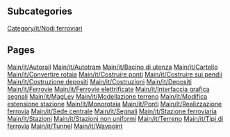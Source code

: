
== Subcategories ==
[[Category/it/Nodi ferroviari]]

== Pages ==
[[Main/it/Autorail]]
[[Main/it/Autotram]]
[[Main/it/Bacino di utenza]]
[[Main/it/Cartello]]
[[Main/it/Convertire rotaia]]
[[Main/it/Costruire ponti]]
[[Main/it/Costruire sui pendii]]
[[Main/it/Costruzione depositi]]
[[Main/it/Costruzioni]]
[[Main/it/Depositi]]
[[Main/it/Ferrovie]]
[[Main/it/Ferrovie elettrificate]]
[[Main/it/Interfaccia grafica segnali]]
[[Main/it/MagLev]]
[[Main/it/Modellazione terreno]]
[[Main/it/Modifica estensione stazione]]
[[Main/it/Monorotaia]]
[[Main/it/Ponti]]
[[Main/it/Realizzazione ferrovia]]
[[Main/it/Sede centrale]]
[[Main/it/Segnali]]
[[Main/it/Stazione ferroviaria]]
[[Main/it/Stazioni]]
[[Main/it/Stazioni non uniformi]]
[[Main/it/Terreno]]
[[Main/it/Tipi di ferrovia]]
[[Main/it/Tunnel]]
[[Main/it/Waypoint]]
